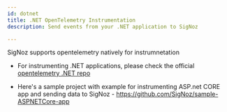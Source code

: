```yaml
---
id: dotnet
title: .NET OpenTelemetry Instrumentation
description: Send events from your .NET application to SigNoz

---
```



SigNoz supports opentelemetry natively for instrumnetation

- For instrumenting .NET applications, please check the official [opentelemetry .NET repo](https://github.com/open-telemetry/opentelemetry-dotnet)

- Here's a sample project with example for instrumenting ASP.net CORE app and sending data to SigNoz - https://github.com/SigNoz/sample-ASPNETCore-app

<p>&nbsp;</p>

<InstrumentationFAQ />